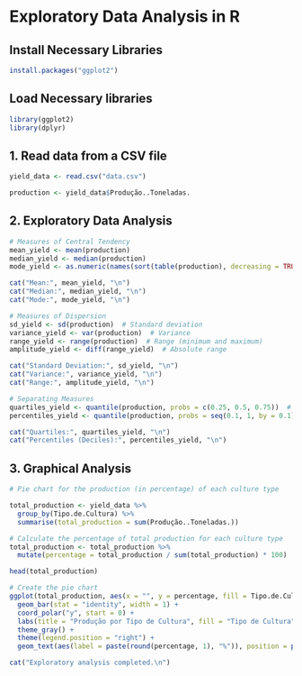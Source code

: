 # Exploratory Data Analysis in R

## Install Necessary Libraries

```r
install.packages("ggplot2")
```

## Load Necessary libraries

```r
library(ggplot2)
library(dplyr)
```

## 1. Read data from a CSV file

```r
yield_data <- read.csv("data.csv")

production <- yield_data$Produção..Toneladas.
```

## 2. Exploratory Data Analysis

```r
# Measures of Central Tendency
mean_yield <- mean(production)
median_yield <- median(production)
mode_yield <- as.numeric(names(sort(table(production), decreasing = TRUE)[1]))

cat("Mean:", mean_yield, "\n")
cat("Median:", median_yield, "\n")
cat("Mode:", mode_yield, "\n")

# Measures of Dispersion
sd_yield <- sd(production)  # Standard deviation
variance_yield <- var(production)  # Variance
range_yield <- range(production)  # Range (minimum and maximum)
amplitude_yield <- diff(range_yield)  # Absolute range

cat("Standard Deviation:", sd_yield, "\n")
cat("Variance:", variance_yield, "\n")
cat("Range:", amplitude_yield, "\n")

# Separating Measures
quartiles_yield <- quantile(production, probs = c(0.25, 0.5, 0.75))  # Quartiles
percentiles_yield <- quantile(production, probs = seq(0.1, 1, by = 0.1))  # Deciles or Percentiles

cat("Quartiles:", quartiles_yield, "\n")
cat("Percentiles (Deciles):", percentiles_yield, "\n")
```

## 3. Graphical Analysis

```r
# Pie chart for the production (in percentage) of each culture type

total_production <- yield_data %>%
  group_by(Tipo.de.Cultura) %>%
  summarise(total_production = sum(Produção..Toneladas.))

# Calculate the percentage of total production for each culture type
total_production <- total_production %>%
  mutate(percentage = total_production / sum(total_production) * 100)

head(total_production)

# Create the pie chart
ggplot(total_production, aes(x = "", y = percentage, fill = Tipo.de.Cultura)) +
  geom_bar(stat = "identity", width = 1) +
  coord_polar("y", start = 0) +
  labs(title = "Produção por Tipo de Cultura", fill = "Tipo de Cultura") +
  theme_gray() +
  theme(legend.position = "right") +
  geom_text(aes(label = paste(round(percentage, 1), "%")), position = position_stack(vjust = 0.5))

cat("Exploratory analysis completed.\n")
```
